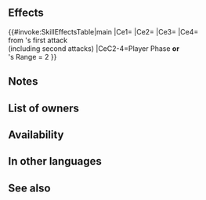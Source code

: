 {{Weapon Infobox
|tagid=SID_ハープの弓
|intID=4153
|userVersion1=Bow
|userVersion2=Arrow
|exclusive=0
|weaponType=Bow
|cost=200
|might=8
|range=2
|effectiveness=Flying
|effect=Effective against flying foes.<br><br>If unit initiates combat or foe's Range = 2, grants Atk/Spd/Def/Res+4 to unit, deals damage = 15% of unit's Spd (excluding area-of-effect Specials), and reduces damage from foe's first attack by X% during combat (if it is unit's first combat initiated by unit or first combat initiated by foe that turn, X = 60; otherwise, X = 30; "first attack" normally means only the first strike; for effects that grant "unit attacks twice," it means the first and second strikes).
|required=Steel Bow
|next=Harp Bow+
|promotionRarity=5
|promotionTier=1
|properties=
}}
==Effects==
{{#invoke:SkillEffectsTable|main
|Ce1={{Eft|Effectiveness|{{Mt|Flying}}}}
|Ce2={{Eft|Temporary buffs|Atk/Spd/Def/Res|4}}
|Ce3={{Eft|Damage Boost|15% of {{Tgt|Unit}}'s Spd}}
|Ce4={{Eft|Damage Reduction|2=(60% in first combat of<br>Both Phases; else X = 30%)}}<br>from {{Tgt|Foe}}'s first attack<br>(including second attacks)
|CeC2-4=Player Phase '''or'''<br>{{Tgt|Foe}}'s Range = 2
}}

==Notes==
{{Effective damage bonus|flying}}
{{IfUnitInitiates}}
{{DamageBoost}}
{{DamagePercentageReduction}}
==List of owners==
{{Skill Hero List}}
==Availability==
{{PassiveFocusList}}
{{PassiveDistributionList}}
{{PassiveCombatManualList}}
==In other languages==
{{OtherLanguages
|japanese=ハープの弓
|german=Harfenbogen
|spanishEU=Arco armónico
|spanishLA=Arco armónico
|french=Arc harpe
|italian=Arco arpa
|chineseTW=豎琴之弓
|portuguese=Arco harmônico
}}
==See also==
{{See also skills|cond=Description LIKE '%reduces damage%first combat%' AND Exclusive='1'}}
{{Weapons Navbox}}